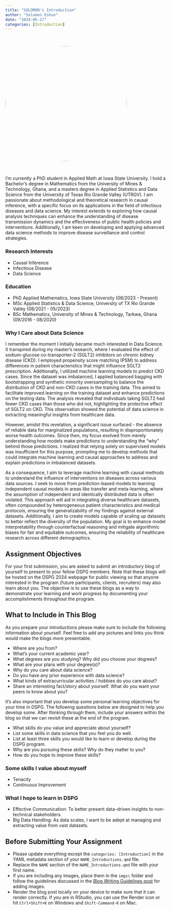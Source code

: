 ```yaml
---
title: "SOLOMON's Introduction"
author: "Solomon Eshun"
date: "2024-05-17"
categories: [Introduction]
---
```


<br>

<style>
.circle-img {
  border-radius: 50%; /* Create circular corners */
  width: 380px; /* Specify the width */
  height: 360px; /* Specify the height */
  object-fit: cover; /* Ensures the image covers the area without stretching */
}
</style>

![](imgs/self1.JPG){.circle-img}

<br>

I’m currently a PhD student in Applied Math at Iowa State University. I hold a Bachelor’s degree in Mathematics from the University of Mines & Technology, Ghana, and a masters degree in Applied Statistics and Data Science from the University of Texas Rio Grande Valley (UTRGV). I am passionate about methodological and theoretical research in causal inference, with a specific focus on its applications in the field of infectious diseases and data science. My interest extends to exploring how causal analysis techniques can enhance the understanding of disease transmission dynamics and the effectiveness of public health policies and interventions. Additionally, I am keen on developing and applying advanced data science methods to improve disease surveillance and control strategies.


### Research Interests

- Causal Inference
- Infectious Disease
- Data Science


### Education


- PhD Applied Mathematics, Iowa State University (08/2023 - Present)
- MSc Applied Statistics & Data Science, University of TX Rio Grande Valley (08/2021 - 05/2023)
- BSc Mathematics, University of Mines & Technology, Tarkwa, Ghana (09/2016 - 08/2020)



### Why I Care about Data Science

I remember the moment I initially became much interested in Data Science. It transpired during my master's research, where I evaluated the effect of sodium-glucose co-transporter-2 (SGLT2) inhibitors on chronic kidney disease (CKD). I employed propensity score matching (PSM) to address differences in patient characteristics that might influence SGLT2 prescription. Additionally, I utilized machine learning models to predict CKD cases. Since the dataset was imbalanced, I applied balanced bagging with bootstrapping and synthetic minority oversampling to balance the distribution of CKD and non-CKD cases in the training data. This aimed to facilitate improved learning on the training dataset and enhance predictions on the testing data. The analysis revealed that individuals taking SGLT2 had fewer CKD cases than those who did not, highlighting the protective effect of SGLT2 on CKD. This observation showed the potential of data science in extracting meaningful insights from healthcare data.


However, amidst this revelation, a significant issue surfaced - the absence of reliable data for marginalized populations, resulting in disproportionately worse health outcomes. Since then, my focus evolved from merely understanding how models make predictions to understanding the "why" behind those predictions. I realized that relying solely on supervised models was insufficient for this purpose, prompting me to develop methods that could integrate machine learning and causal approaches to address and explain predictions in imbalanced datasets.

As a consequence, I aim to leverage machine learning with causal methods to understand the influence of interventions on diseases across various data sources. I seek to move from prediction-based models to learning independent causal models in areas like transfer and meta-learning, where the assumption of independent and identically distributed data is often violated. This approach will aid in integrating diverse healthcare datasets, often compounded by heterogeneous patient characteristics and medical protocols, ensuring the generalizability of my findings against external datasets. Additionally, I aim to create models capable of scaling up datasets to better reflect the diversity of the population. My goal is to enhance model interpretability through counterfactual reasoning and mitigate algorithmic biases for fair and equitable outcomes, ensuring the reliability of healthcare research across different demographics.



## Assignment Objectives

For your first submission, you are asked to submit an introductory blog of yourself to present to your fellow DSPG members. Note that these blogs will be hosted on the DSPG 2024 webpage for public viewing so that anyone interested in the program (future participants, clients, recruiters) may also learn about you. The objective is to use these blogs as a way to demonstrate your learning and work progress by documenting your accomplishments throughout the program.

## What to Include in This Blog

As you prepare your introductions please make sure to include the following information about yourself. Feel free to add any pictures and links you think would make the blogs more presentable.

-   Where are you from?
-   What's your current academic year?
-   What degrees are you studying? Why did you choose your degrees?
-   What are your plans with your degree(s)?
-   Why do you care about data science?
-   Do you have any prior experience with data science?
-   What kinds of extracurricular activities / hobbies do you care about?
-   Share an interesting fact/story about yourself. What do you want your peers to know about you?

It's also important that you develop some personal learning objectives for your time in DSPG. The following questions below are designed to help you develop some. After thinking through them, include your answers within the blog so that we can revisit these at the end of the program.

-   What skills do you value and appreciate about yourself?
-   List some skills in data science that you feel you do well.
-   List at least three skills you would like to learn or develop during the DSPG program.
-   Why are you pursuing these skills? Why do they matter to you?
-   How do you hope to improve these skills?


### Some skills I value about myself

- Tenacity
- Continuous Improvement


### What I hope to learn in DSPG

- Effective Communication: To better present data-driven insights to non-technical stakeholders.
- Big Data Handling: As data scales, I want to be adept at managing and extracting value from vast datasets.

## Before Submitting Your Assignment

-   Please update everything except the `categories: [Introduction]` in the YAML metadata section of your `NAME_Introductions.qmd` file.
-   Replace the `NAME` section of the `NAME_Introductions.qmd` file with your first name.
-   If you are including any images, place them in the `imgs\` folder and follow the guidelines discussed in the [Blog Writing Guidelines post](add%20link) for adding images.
-   Render the blog post locally on your device to make sure that it can render correctly. If you are in RStudio, you can use the Render icon or hit `Ctrl+Shift+K` on Windows and `Shift-Command-K` on Mac.
